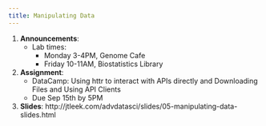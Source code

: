 ```yaml
---
title: Manipulating Data
---
```


1. __Announcements__: 
    * Lab times: 
        * Monday 3-4PM, Genome Cafe
        * Friday 10-11AM, Biostatistics Library
2. __Assignment__: 
    * DataCamp:  Using httr to interact with APIs directly and Downloading Files and Using API Clients
    * Due Sep 15th by 5PM 
3. __Slides__: http://jtleek.com/advdatasci/slides/05-manipulating-data-slides.html
